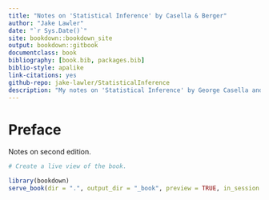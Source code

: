 ```yaml
--- 
title: "Notes on 'Statistical Inference' by Casella & Berger"
author: "Jake Lawler"
date: "`r Sys.Date()`"
site: bookdown::bookdown_site
output: bookdown::gitbook
documentclass: book
bibliography: [book.bib, packages.bib]
biblio-style: apalike
link-citations: yes
github-repo: jake-lawler/StatisticalInference
description: "My notes on 'Statistical Inference' by George Casella and Roger Berger."
---
```


# Preface {-}

Notes on second edition. 

```r

# Create a live view of the book.

library(bookdown)
serve_book(dir = ".", output_dir = "_book", preview = TRUE, in_session = TRUE, quiet = FALSE)

```

